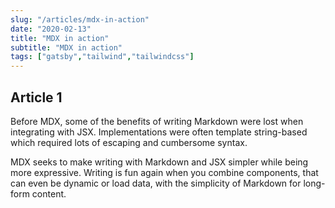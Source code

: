 ```yaml
---
slug: "/articles/mdx-in-action"
date: "2020-02-13"
title: "MDX in action"
subtitle: "MDX in action"
tags: ["gatsby","tailwind","tailwindcss"]
---
```

## Article 1

Before MDX, some of the benefits of writing Markdown were lost when integrating with JSX. Implementations were often template string-based which required lots of escaping and cumbersome syntax.

MDX seeks to make writing with Markdown and JSX simpler while being more expressive. Writing is fun again when you combine components, that can even be dynamic or load data, with the simplicity of Markdown for long-form content.